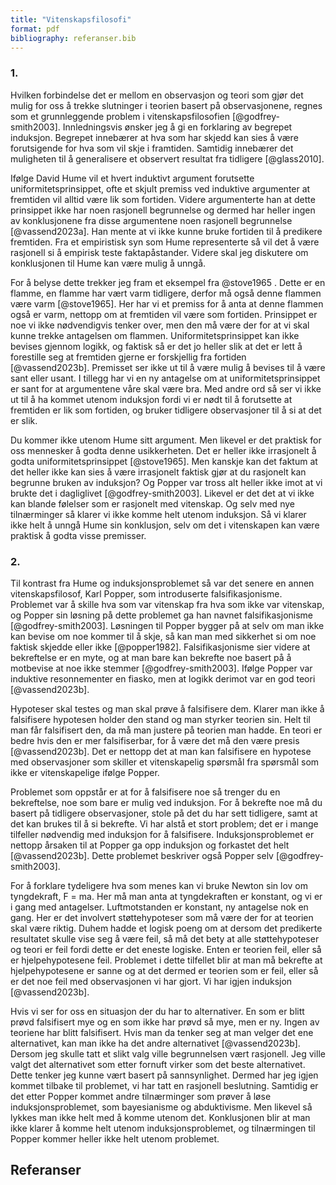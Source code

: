 ```yaml
---
title: "Vitenskapsfilosofi"
format: pdf
bibliography: referanser.bib
---
```


### 1.

Hvilken forbindelse det er mellom en observasjon og teori som gjør det mulig for oss å trekke slutninger i teorien basert på observasjonene, regnes som et grunnleggende problem i vitenskapsfilosofien [@godfrey-smith2003]. Innledningsvis ønsker jeg å gi en forklaring av begrepet induksjon. Begrepet innebærer at hva som har skjedd kan sies å være forutsigende for hva som vil skje i framtiden. Samtidig innebærer det muligheten til å generalisere et observert resultat fra tidligere [@glass2010].

Ifølge David Hume vil et hvert induktivt argument forutsette uniformitetsprinsippet, ofte et skjult premiss ved induktive argumenter at fremtiden vil alltid være lik som fortiden. Videre argumenterte han at dette prinsippet ikke har noen rasjonell begrunnelse og dermed har heller ingen av konklusjonene fra disse argumentene noen rasjonell begrunnelse [@vassend2023a]. Han mente at vi ikke kunne bruke fortiden til å predikere fremtiden. Fra et empiristisk syn som Hume representerte så vil det å være rasjonell si å empirisk teste faktapåstander. Videre skal jeg diskutere om konklusjonen til Hume kan være mulig å unngå.

For å belyse dette trekker jeg fram et eksempel fra @stove1965 . Dette er en flamme, en flamme har vært varm tidligere, derfor må også denne flammen være varm [@stove1965]. Her har vi et premiss for å anta at denne flammen også er varm, nettopp om at fremtiden vil være som fortiden. Prinsippet er noe vi ikke nødvendigvis tenker over, men den må være der for at vi skal kunne trekke antagelsen om flammen. Uniformitetsprinsippet kan ikke bevises gjennom logikk, og faktisk så er det jo heller slik at det er lett å forestille seg at fremtiden gjerne er forskjellig fra fortiden [@vassend2023b]. Premisset ser ikke ut til å være mulig å bevises til å være sant eller usant. I tillegg har vi en ny antagelse om at uniformitetsprinsippet er sant for at argumentene våre skal være bra. Med andre ord så ser vi ikke ut til å ha kommet utenom induksjon fordi vi er nødt til å forutsette at fremtiden er lik som fortiden, og bruker tidligere observasjoner til å si at det er slik.

Du kommer ikke utenom Hume sitt argument. Men likevel er det praktisk for oss mennesker å godta denne usikkerheten. Det er heller ikke irrasjonelt å godta uniformitetsprinsippet [@stove1965]. Men kanskje kan det faktum at det heller ikke kan sies å være irrasjonelt faktisk gjør at du rasjonelt kan begrunne bruken av induksjon? Og Popper var tross alt heller ikke imot at vi brukte det i dagliglivet [@godfrey-smith2003]. Likevel er det det at vi ikke kan blande følelser som er rasjonelt med vitenskap. Og selv med nye tilnærminger så klarer vi ikke komme helt utenom induksjon. Så vi klarer ikke helt å unngå Hume sin konklusjon, selv om det i vitenskapen kan være praktisk å godta visse premisser.

### 2.

Til kontrast fra Hume og induksjonsproblemet så var det senere en annen vitenskapsfilosof, Karl Popper, som introduserte falsifikasjonisme. Problemet var å skille hva som var vitenskap fra hva som ikke var vitenskap, og Popper sin løsning på dette problemet ga han navnet falsifikasjonisme [@godfrey-smith2003]. Løsningen til Popper bygger på at selv om man ikke kan bevise om noe kommer til å skje, så kan man med sikkerhet si om noe faktisk skjedde eller ikke [@popper1982]. Falsifikasjonisme sier videre at bekreftelse er en myte, og at man bare kan bekrefte noe basert på å motbevise at noe ikke stemmer [@godfrey-smith2003]. Ifølge Popper var induktive resonnementer en fiasko, men at logikk derimot var en god teori [@vassend2023b].

Hypoteser skal testes og man skal prøve å falsifisere dem. Klarer man ikke å falsifisere hypotesen holder den stand og man styrker teorien sin. Helt til man får falsifisert den, da må man justere på teorien man hadde. En teori er bedre hvis den er mer falsifiserbar, for å være det må den være presis [@vassend2023b]. Det er nettopp det at man kan falsifisere en hypotese med observasjoner som skiller et vitenskapelig spørsmål fra spørsmål som ikke er vitenskapelige ifølge Popper.

Problemet som oppstår er at for å falsifisere noe så trenger du en bekreftelse, noe som bare er mulig ved induksjon. For å bekrefte noe må du basert på tidligere observasjoner, stole på det du har sett tidligere, samt at det kan brukes til å si bekrefte. Vi har alstå et stort problem; det er i mange tilfeller nødvendig med induksjon for å falsifisere. Induksjonsproblemet er nettopp årsaken til at Popper ga opp induksjon og forkastet det helt [@vassend2023b]. Dette problemet beskriver også Popper selv [@godfrey-smith2003].

For å forklare tydeligere hva som menes kan vi bruke Newton sin lov om tyngdekraft, F = ma. Her må man anta at tyngdekraften er konstant, og vi er i gang med antagelser. Luftmotstanden er konstant, ny antagelse nok en gang. Her er det involvert støttehypoteser som må være der for at teorien skal være riktig. Duhem hadde et logisk poeng om at dersom det predikerte resultatet skulle vise seg å være feil, så må det bety at alle støttehypoteser og teori er feil fordi dette er det eneste logiske. Enten er teorien feil, eller så er hjelpehypotesene feil. Problemet i dette tilfellet blir at man må bekrefte at hjelpehypotesene er sanne og at det dermed er teorien som er feil, eller så er det noe feil med observasjonen vi har gjort. Vi har igjen induksjon [@vassend2023b].

Hvis vi ser for oss en situasjon der du har to alternativer. En som er blitt prøvd falsifisert mye og en som ikke har prøvd så mye, men er ny. Ingen av teoriene har blitt falsifisert. Hvis man da tenker seg at man velger det ene alternativet, kan man ikke ha det andre alternativet [@vassend2023b]. Dersom jeg skulle tatt et slikt valg ville begrunnelsen vært rasjonell. Jeg ville valgt det alternativet som etter fornuft virker som det beste alternativet. Dette tenker jeg kunne vært basert på sannsynlighet. Dermed har jeg igjen kommet tilbake til problemet, vi har tatt en rasjonell beslutning. Samtidig er det etter Popper kommet andre tilnærminger som prøver å løse induksjonsproblemet, som bayesianisme og abduktivisme. Men likevel så lykkes man ikke helt med å komme utenom det. Konklusjonen blir at man ikke klarer å komme helt utenom induksjonsproblemet, og tilnærmingen til Popper kommer heller ikke helt utenom problemet.

## Referanser
